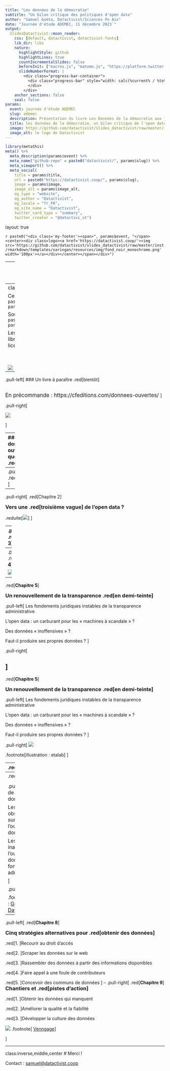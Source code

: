 ```yaml
---
title: "Les données de la démocratie"
subtitle: "Un bilan critique des politiques d'open data"
author: "Samuel Goëta, Datactivist/Sciences Po Aix"
date: "Journée d'étude ADEMEC, 11 décembre 2023`"
output:
  SlidesDatactivist::moon_reader:
    css: [default, datactivist, datactivist-fonts]
    lib_dir: libs
    nature:
      highlightStyle: github
      highlightLines: true
      countIncrementalSlides: false
      beforeInit: ["macros.js", "matomo.js", "https://platform.twitter.com/widgets.js"]
      slideNumberFormat: |
        <div class="progress-bar-container">
          <div class="progress-bar" style="width: calc(%current% / %total% * 100%);">
          </div>
        </div>
    anchor_sections: false
    seal: false
params:
  event: journée d'étude ADEMEC
  slug: ademec
  description: Présentation du livre Les Données de la démocratie aux journées ADEMEC
  title: les données de la démocratie, un bilan critique de l'open data
  image: https://github.com/datactivist/slides_datactivist/raw/master/inst/rmarkdown/templates/xaringan/resources/img/logo.png
  image_alt: le logo de Datactivist
---
```


```r
library(metathis)
meta() %>% 
  meta_description(params$event) %>% 
  meta_name("github-repo" = paste0("datactivist/", params$slug)) %>% 
  meta_viewport() %>% 
  meta_social(
    title = params$title,
    url = paste0("https://datactivist.coop/", params$slug),
    image = params$image,
    image_alt = params$image_alt,
    og_type = "website",
    og_author = "Datactivist",
    og_locale = "fr_FR",
    og_site_name = "Datactivist",
    twitter_card_type = "summary",
    twitter_creator = "@datactivi_st")

```

layout: true

<style>
.remark-slide-number {
  position: inherit;
}

.remark-slide-number .progress-bar-container {
  position: absolute;
  bottom: 0;
  height: 4px;
  display: block;
  left: 0;
  right: 0;
}

.remark-slide-number .progress-bar {
  height: 100%;
  background-color: #e95459;
}

</style>


`r paste0("<div class='my-footer'><span>", params$event, "</span> <center><div class=logo><a href='https://datactivist.coop/'><img src='https://github.com/datactivist/slides_datactivist/raw/master/inst/rmarkdown/templates/xaringan/resources/img/fond_noir_monochrome.png' width='100px'></a></div></center></span></div>")` 


---
class: inverse, center, middle
background-image: url(./img/ademec.png)


## Les données de la démocratie
### Un bilan critique de l'open data

### Samuel Goëta
### Datactivist et Sciences Po Aix

---
class: center, middle

Ces slides en ligne : `r paste0("http://datactivist.coop/", params$slug)`

Sources : `r paste0("https://github.com/datactivist/", params$slug)`


Les productions de Datactivist sont librement réutilisables selon les termes de la licence [Creative Commons 4.0 BY-SA](https://creativecommons.org/licenses/by-sa/4.0/legalcode.fr).

<BR>
<BR>

![](https://mirrors.creativecommons.org/presskit/buttons/88x31/png/by-sa.png)


---
.pull-left[
### Un livre à paraître .red[bientôt]
<br/>
<br/>

<span style="font-size:1.2em">En précommande : https://cfeditions.com/donnees-ouvertes/ </span>
]

.pull-right[

![](img/flyer-precommande.png)

]


---
### Les données ouvertes : une question de .red[démocratie]

.red[Comment faire pour mettre les données ouvertes au service des citoyens  et de la démocratie ? L’open data est-il vraiment un contre-pouvoir ?]

.pull-left[


Open data : accès à la matière première de l’information et du savoir. Refaire les calculs et proposer de nouvelles interprétations.  

—> Un outil de la « contre-démocratie » : enrichit la démocratie, la conforte et fait système avec les institutions démocratiques

—> Un outil d’empowerment et d’émancipation
]

.pull-right.center[

<img src="img/couv_donnees-ouvertes_grand.jpg" width="70%" height="auto"/>
]

---
.pull-left[
.red[**Chapitre 1**]
<h3 style="margin-top:0px;margin-bottom:0px"> Les racines multiples de l'open data </h3>
Loin d'être un phénomène récent, un héritage historique et conceptuel varié :
![](img/magic-cube-cube-puzzle-play-54101-removebg-preview.png)]
--
.pull-right[
.red[Chapitre 2]

<h3 style="margin-top:0px;margin-bottom:0px"> Vers une .red[troisième vague] de l'open data ? </h3>

.reduite[![](img/third-wave.png)]
]

---
.pull-left[
.red[**Chapitre 3**]

<h3 style="margin-top:0px;margin-bottom:0px"> L’ancrage .red[instable] de l’ouverture des données dans l’administration </h3>
Des premières initiatives locales à la mise en œuvre de la loi pour une République numérique

.center[![](img/lemaire.png)]
]
--
.pull-right[
.red[**Chapitre 4**]
<h3 style="margin-top:0px;margin-bottom:0px"> La pandémie de Covid-19, un .red[moment charnière] </h3>

![](img/hackathoncovid.png)
]

---
.red[**Chapitre 5**]

<h3 style="margin-top:0px;margin-bottom:0px"> Un renouvellement de la transparence .red[en demi-teinte] </h3>

.pull-left[
Les fondements juridiques instables de la transparence administrative

L’open data : un carburant pour les « machines à scandale » ?

Des données « inoffensives » ?

Faut-il produire ses propres données ?
]

.pull-right[


]
---
.red[**Chapitre 5**]

<h3 style="margin-top:0px;margin-bottom:0px"> Un renouvellement de la transparence .red[en demi-teinte] </h3>

.pull-left[
Les fondements juridiques instables de la transparence administrative

L’open data : un carburant pour les « machines à scandale » ?

Des données « inoffensives » ?

Faut-il produire ses propres données ?
]

.pull-right[
![](img/courdescomptes2.png)

.footnote[illustration : etalab] 
]

---
.red[**Chapitre 6**]

<h3 style="margin-top:0px;margin-bottom:0px"> Des promesses démesurées de .red[croissance et d’innovation] </h3>

.pull-left[
Le « nouveau pétrole » : des conjectures de croissance et d’emploi disproportionnées

Un impact en deçà des attentes sur la création d’emploi

Des données souvent introuvables et mal documentées

Des données pas encore assez fiables pour créer des services pérennes
]

.pull-right[

![](img/preische.png)
]

---
.red[**Chapitre 7**]

<h3 style="margin-top:0px"> Une transformation des administrations .red[en cours] </h3>


.pull-left[
Le mirage de l’ouverture des données par défaut

Les nombreux obstacles à surmonter dans l’ouverture des données

Les bénéfices inattendus de l’ouverture des données pour le fonctionnement des administrations

]

.pull-right[
![](img/odimpact.png)

.footnote[illustration : [GovLab - Open Data Impact](https://odimpact.org/)]
]

---
.pull-left[
.red[**Chapitre 8**]

<h3 style="margin-top:0px;margin-bottom:0px"> Cinq stratégies alternatives pour .red[obtenir des données] </h3>
.red[1. ]Recourir au droit d’accès

.red[2. ]Scraper les données sur le web

.red[3. ]Rassembler des données à partir des informations disponibles

.red[4. ]Faire appel à une foule de contributeurs

.red[5. ]Concevoir des communs de données 
]
--
.pull-right[
.red[**Chapitre 9**]
<h3 style="margin-top:0px;margin-bottom:0px"> Chantiers et .red[pistes d’action] </h3>

.red[1. ]Obtenir les données qui manquent

.red[2. ]Améliorer la qualité et la fiabilité

.red[3. ]Développer la culture des données

![](img/dataliteracy-removebg.png)
.footnote[
[Venngage](https://venngage.com/blog/data-literacy/)
]

]



---
class:inverse,middle,center
# Merci !

Contact : [samuel@datactivist.coop](mailto:samuel@datactivist.coop)


